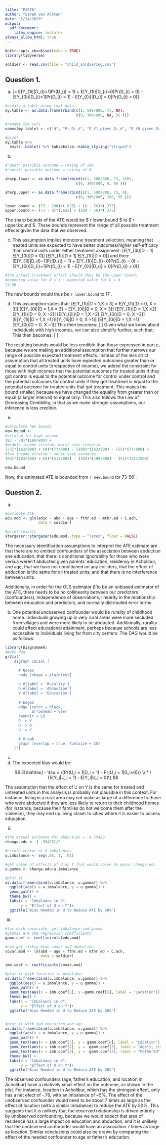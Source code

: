 ```yaml
---
title: "PSET6"
author: "Sarah Van Alsten"
date: "2/24/2020"
output:
  pdf_document: 
    latex_engine: lualatex
always_allow_html: true
---
```


```r
knitr::opts_chunk$set(echo = TRUE)
library(tidyverse)

soldier <- read.csv(file = "child_soldiering.csv")
```

## Question 1.
a.
\[\tau = E[Y_{1i}|D_{i}=1]Pr(D_{i} = 1) + E[Y_{1i}|D_{i}=0]Pr(D_{i} = 0) -  E[Y_{0i}|D_{i}=1]Pr(D_{i} = 1) -  E[Y_{0i}|D_{i} = 0]Pr(D_{i} = 0)\]
```r
#create a table using real data
my.table <- as.data.frame(rbind(c(1, 500/800, 73, NA),
                                c(0, 300/800, NA, 56 )))

#rename the cols
names(my.table) <- c("d", "Pr_Di_d", "E_Y1_given_Di_d", "E_Y0_given_Di_d")

#print
my.table %>%
  knitr::kable() %>% kableExtra::kable_styling("striped")
```

b.

```r
#'Best' possible outcome = rating of 100
#'worst' possible outcome = rating of 0

sharp.lower <- as.data.frame(rbind(c(1, 500/800, 73, 100),
                                c(0, 300/800, 0, 56 )))

sharp.upper <- as.data.frame(rbind(c(1, 500/800, 73, 0),
                                c(0, 300/800, 100, 56 )))

lower.bound <- (73 - 100)*(.625) + (0 - 56)*(.375)
upper.bound <- (73 - 0)*(.625) + (100 - 56)*(.375)


```

The sharp bounds of the ATE would be $`r lower.bound`$ to $`r upper.bound`$. These bounds represent the range of all possible treatment effects given the data that we observed.

c.
This assumption implies monotone treatment selection, meaning that treated units are expected to have better outcomes/higher self-efficacy than control units under either treatment assignment:
\[E[Y_{0i}|D = 1] \ge E[Y_{0i}|D = 0]\]
\[E[Y_{1i}|D = 1] \ge E[Y_{1i}|D = 0]\]
and then:
\[\tau \le E[Y_{1i}|D_{i}=1]Pr(D_{i} = 1) + E[Y_{1i}|D_{i}=0]Pr(D_{i} = 0) -  E[Y_{0i}|D_{i}=1]Pr(D_{i} = 1) -  E[Y_{0i}|D_{i} = 0]Pr(D_{i} = 0)\]



```r
#the actual treatment effect should thus be the upper bound:
#expected value for D = 1 - expected value for D = 0
73-56
```


The new bounds would thus be `r lower.bound` to 17 .

d.
This assumption states that:
\[E[Y_{1i}|D = 1,X = 3] = E[Y_{1i}|D = 0, X = 3]\]
\[E[Y_{0i}|D = 1,X = 3] = E[Y_{0i}|D = 0, X = 3]\]
\[E[Y_{1i}|D = 1,X =2] \ge E[Y_{1i}|D = 0, X =2]\]
\[E[Y_{0i}|D = 1,X =2] \ge E[Y_{0i}|D = 0, X =2]\]
\[E[Y_{1i}|D = 1,X =1] \ge E[Y_{1i}|D = 0, X =1]\]
\[E[Y_{0i}|D = 1,X =1] \ge E[Y_{0i}|D = 0, X =1]\]
This then becomes:
\[
\begin{aligned}
        \tau \le \sum_{X\in x}(E[Y_{1i}|D_{i}=1, X_{i} = x]Pr(D_{i} = 1, X_{i} = x) +\\
         E[Y_{1i}|D_{i}=0, X_{i} = x]Pr(D_{i} = 0, X_{i} = x) -  \\
         E[Y_{0i}|D_{i}=1, X_{i} = x]Pr(D_{i} = 1, X_{i} = x) - \\
         E[Y_{0i}|D_{i} = 0, X_{i} = x]Pr(D_{i} = 0, X_{i} = x)) \\
\end{aligned}
\]
Given what we know about individuals with high incomes, we can also simplify further, such that:
This then becomes:
\[
\begin{aligned}
        \tau \le E[Y_{1i}|D_{i}=1]Pr(X_i =3) - \\
        E[Y_{0i}|D_{i} = 0]Pr(X_{i} = 3) +\\
        \sum_{X\in (1,2)}(E[Y_{1i}|D_{i}=1, X_{i} = x]Pr(D_{i} = 1, X_{i} = x) +\\
         E[Y_{1i}|D_{i}=0, X_{i} = x]Pr(D_{i} = 0, X_{i} = x) -  \\
         E[Y_{0i}|D_{i}=1, X_{i} = x]Pr(D_{i} = 1, X_{i} = x) - \\
         E[Y_{0i}|D_{i} = 0, X_{i} = x]Pr(D_{i} = 0, X_{i} = x)) \\
\end{aligned}
\]

The resulting bounds would be less credible than those expressed in part c, because we are making an additional assumption that further narrows our range of possible expected treatment effects. Instead of the less strict assumption that all treated units have expected outcomes greater than or equal to control units (irrespective of income), we added the constraint for those with high incomes that the potential outcomes for treated units if they got control is equal to the potential outcome for control under control and the potential outcomes for control units if they got treatment is equal to the potential outcome for treated units that got treatment. This makes the bound smaller, because we have changed the equality from greater than or equal (a larger interval) to equal only. This also follows the Law of Decreasing Credibility, in that as we make stronger assumptions, our inference is less credible.

e.

```r
#calculate new bounds
new.bound <- 
#stratum for high income
(83 - 70)*(160/800) + 
#middle income stratum: worst case scenario
(73)*(163/800) + (0)*(77/800) - (100)*(163/800) - (55)*(77/800) +
#low income stratum : worst case scenario
(69)*(163/800) + (0)*(212/800) - (100)*(188/800) - (51)*(212/800)

new.bound
```

Now, the estimated ATE is bounded from `r new.bound` to` `r 73-56`.


## Question 2.

a.
```r

#estimate ATE
edu.mod <- glm(educ ~ abd + age + fthr.ed + mthr.ed + C.ach,
               data = soldier)

#print results
stargazer::stargazer(edu.mod, type = "latex", float = FALSE)

```

The necessary identification assumptions to interpret the ATE estimate are that there are no omitted confounders of the association between abduction ane education, that there is conditional ignorability for those who were versus weren't abducted given parents' education, residency in Acholibur, and age, that we have not conditioned on any colliders, that the effect of abduction is the same for all treated units, and that there is no interference between units.

Additionally, in order for the OLS estimator $\hat\beta$ to be an unbiased estimator of the ATE, there needs to be no collinearity between our predictors (confounders), independence of observations, linearity in the relationship between education and predictors, and normally distributed error terms.


b.
One potential unobserved confounder would be rurality of childhood home. Individuals growing up in very rural areas were more secluded from villages and were more likely to be abducted. Additionally, rurality could affect educational attainment, perhaps because schools are less accessible to individuals living far from city centers. The DAG would be as follows:

```r
library(DiagrammeR)
#make dag
grViz("
	digraph causal {
	
	  # Nodes
	  node [shape = plaintext]

	  U #[label = 'Rurality']
	  D #[label = 'Abduction']
	  Y #[label = 'Education']
	  
	  # Edges
	  edge [color = black,
	        arrowhead = vee]
	  rankdir = LR
	  D -> Y
	  U -> D
	  U -> Y

	  # Graph
	  graph [overlap = true, fontsize = 10]
	}")

```

c.

i.
The expected bias would be:

$$
  E[\hat\tau] - \tau = \{Pr(U_i = 1|D_i = 1) - Pr(U_i = 1|D_i=0)\} \\
  * \{E[Y_i|U_i = 1] - E[Y_i|U_i = 0]\}
$$


The assumption that the effect of U on Y is the same for treated and untreated units in this analysis is probably not plausible in this context. For instance, living in a rural area may not make as large of a difference to those who were abducted if they are less likely to return to their childhood homes (for instance, because their families do not welcome them after the violence), they may end up living closer to cities where it is easier to access education.



ii.

```r
#the actual estimate for abduction = -0.55420
change.edu <- (-.55420)/2

#create vector of U imbalances
u.imbalance <- seq(.05, 1, .01)

#get value of effects of U on Y that would solve to equal change.edu
u.gamma <- change.edu/u.imbalance

#plot it
as.data.frame(cbind(u.imbalance, u.gamma)) %>%
  ggplot(aes(x = u.imbalance, y = u.gamma)) +
  geom_path() +
  theme_bw() +
  labs(x = "Imbalance in U",
       y = "Effect of U on Y")+
  ggtitle("Bias Needed in U to Reduce ATE by 50%")


```

iii.
```r
#for each covariate, get imbalance and gamma
#gammas are the regression coefficients
gamm.coef <- coefficients(edu.mod)

#now get rlship btwn covar and abduction
covar.mod <- lm(abd ~ age + fthr.ed + mthr.ed + C.ach,
                data = soldier)

imb.coef <- coefficients(covar.mod)

#plot it with location in Acholibur
as.data.frame(cbind(u.imbalance, u.gamma)) %>%
  ggplot(aes(x = u.imbalance, y = u.gamma)) +
  geom_path() +
  geom_text(aes(x = imb.coef[5], y =gamm.coef[5], label = "Location"))+
  theme_bw() +
  labs(x = "Imbalance in U",
       y = "Effect of U on Y")+
  ggtitle("Bias Needed in U to Reduce ATE by 50%")


#plot it with dad education and age
as.data.frame(cbind(u.imbalance, u.gamma)) %>%
  ggplot(aes(x = u.imbalance, y = u.gamma)) +
  geom_path() +
  geom_text(aes(x = imb.coef[5], y = gamm.coef[6], label = "Location"), size = 4)+
  geom_text(aes(x = imb.coef[2], y = -gamm.coef[3], label = "Age"), size = 4)+
  geom_text(aes(x = imb.coef[3], y = -gamm.coef[4], label = "FatherEd"), size = 4)+
  theme_bw() +
  labs(x = "Imbalance in U",
       y = "Effect of U on Y")+
  ggtitle("Bias Needed in U to Reduce ATE by 50%")
```


The observed confounders (age, father's education, and location in Acholibur) have a relatively small effect on the outcome, as shown in the plot. For instance, location in Acholibur, which has the strongest effect, only has a net efect of -.76, with an imbalance of ~5%. The effect of the unobserved confounder would need to be about 7 times as large as the effect of location (with a similar imbalance) to reduce the ATE by 50%. This suggests that it is unlikely that the observed relationship is driven entirely by unobserved confounding, because we would expect that area of residence has a large impact on education and abduction, and it is unlikely that the unobserved confounder would have an association 7 times as large as location. Similar conclusions could also be drawn by comparing the effect of the needed confounder to age or father's education.


